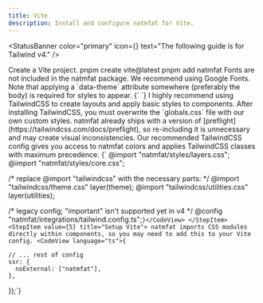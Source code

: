 ```yaml
---
title: Vite
description: Install and configure natmfat for Vite.
---
```



<StatusBanner
  color="primary"
  icon={<RiInformationIcon />}
  text="The following guide is for Tailwind v4."
/>



<StepRoot>
  <StepItem value={1} title="Create project">
    Create a Vite project.
    <CodeView language="bash">pnpm create vite@latest</CodeView>
  </StepItem>
  <StepItem value={2} title="Install natmfat">
    <CodeView language="bash">pnpm add natmfat</CodeView>
  </StepItem>
  <StepItem value={3} title="Add fonts">
    Fonts are not included in the natmfat package. We recommend using Google Fonts. Note that applying a `data-theme` attribute somewhere (preferably the body) is required for styles to appear.
<CodeView language="html">
{`
<link rel="preconnect" href="https://fonts.googleapis.com" />
<link
    rel="preconnect"
    href="https://fonts.gstatic.com"
    crossorigin="anonymous"
/>
<link
    rel="stylesheet"
    href="https://fonts.googleapis.com/css2?family=IBM+Plex+Mono&family=IBM+Plex+Sans:wght@400;500;600&display=swap"
/>
`}
</CodeView>
  </StepItem>
  <StepItem value={4} title="Setup TailwindCSS">
    I highly recommend using TailwindCSS to create layouts and apply basic styles to components. After installing TailwindCSS, you must overwrite the `globals.css` file with our own custom styles. natmfat already ships with a version of [preflight](https://tailwindcss.com/docs/preflight), so re-including it is unnecessary and may create visual inconsistencies. Our recommended TailwindCSS config gives you access to natmfat colors and applies TailwindCSS classes with maximum precedence.
    <CodeView language="css">{`
@import "natmfat/styles/layers.css";
@import "natmfat/styles/core.css";

/* replace @import "tailwindcss" with the necessary parts: */
@import "tailwindcss/theme.css" layer(theme);
@import "tailwindcss/utilities.css" layer(utilities);

/* legacy config; "important" isn't supported yet in v4 */
@config "natmfat/integrations/tailwind.config.ts";`}</CodeView>
  </StepItem>
  <StepItem value={5} title="Setup Vite">
    natmfat imports CSS modules directly within components, so you may need to add this to your Vite config.
    <CodeView language="ts">{`

    // ... rest of config
    ssr: {
      noExternal: ["natmfat"],
    },
});`}</CodeView>
  </StepItem>
</StepRoot>
